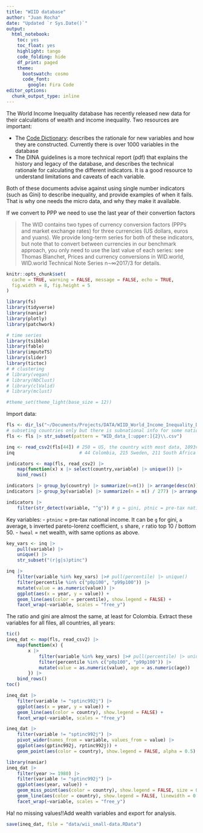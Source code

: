 ```yaml
---
title: "WIID database"
author: "Juan Rocha"
date: "Updated `r Sys.Date()`"
output:
  html_notebook:
    toc: yes
    toc_float: yes
    highlight: tango
    code_folding: hide
    df_print: paged
    theme: 
      bootswatch: cosmo
      code_font:
        google: Fira Code
editor_options: 
  chunk_output_type: inline
---
```


The World Income Inequality database has recently released new data for their
calculations of wealth and income inequality. Two resources are important:

- The [Code Dictionary](https://wid.world/codes-dictionary/): describes the 
rationale for new variables and how they are constructed. Currently there is over
1000 variables in the database
- The DINA guidelines is a more technical report (pdf) that explains the history
and legacy of the database, and describes the technical rationale for calculating
the different indicators. It is a good resource to understand limitations and 
caveats of each variable.

Both of these documents advise against using single number indicators (such as 
Gini) to describe inequality, and provide examples of when it fails. That is why
one needs the micro data, and why they make it available.

If we convert to PPP we need to use the last year of their convertion factors

> The WID contains two types of currency conversion factors (PPPs and market exchange rates) for three currencies (US dollars, euros and yuans). We provide long-term series for both of these indicators, but note that to convert between currencies in our benchmark approach, you only need to use the last value of each series: see Thomas Blanchet, Prices and currency conversions in WID.world, WID.world Technical Note Series n¬∞2017/3 for details.

```r
knitr::opts_chunk$set(
  cache = TRUE, warning = FALSE, message = FALSE, echo = TRUE,
  fig.width = 8, fig.height = 5
)

library(fs)
library(tidyverse)
library(naniar)
library(plotly)
library(patchwork)

# time series
library(tsibble)
library(fable)
library(imputeTS)
library(slider)
library(tictoc)
# # clustering
# library(vegan)
# library(NbClust)
# library(clValid)
# library(mclust)

#theme_set(theme_light(base_size = 12))
```

Import data:

```r

fls <- dir_ls("~/Documents/Projects/DATA/WIID_World_Income_Inequality_DB/wid_all_data-20230323/")
# subseting countries only but there is subnational info for some nations (e.g. US)
fls <- fls |> str_subset(pattern = "WID_data_[:upper:]{2}\\.csv")

inq <- read_csv2(fls[44]) # 250 = US, the country with most data, 1093vas, 500k obs
inq                        # 44 Colombia, 215 Sweden, 211 South Africa

indicators <- map(fls, read_csv2) |> 
    map(function(x) x |> select(country,variable) |> unique()) |> 
    bind_rows()

indicators |> group_by(country) |> summarize(n=n()) |> arrange(desc(n)) # 277 countries
indicators |> group_by(variable) |> summarize(n = n() / 277) |> arrange(desc(n)) # 1377 variables

indicators |> 
    filter(str_detect(variable, "^g")) # g = gini, ptnic = pre-tax national income
```

Key variables:
- `ptninc` = pre-tax national income. It can be `g` for gini, `a` average, `b` inverted pareto-lorenz coefficient, `s` share, `r` ratio top 10 / bottom 50.
- `hweal` = net wealth, with same options as above.

```r
key_vars <- inq |> 
    pull(variable) |> 
    unique() |> 
    str_subset("(r|g|s)ptinc")

inq |> 
    filter(variable %in% key_vars) |># pull(percentile) |> unique()
    filter(percentile %in% c("p0p100", "p99p100")) |> 
    mutate(value = as.numeric(value)) |> 
    ggplot(aes(x = year, y = value)) +
    geom_line(aes(color = percentile), show.legend = FALSE) + 
    facet_wrap(~variable, scales = "free_y")
```

The ratio and gini are almost the same, at least for Colombia. Extract these variables for all files, all countries, all years:

```r
tic()
ineq_dat <- map(fls, read_csv2) |> 
    map(function(x) {
        x |> 
            filter(variable %in% key_vars) |># pull(percentile) |> unique()
            filter(percentile %in% c("p0p100", "p99p100")) |> 
            mutate(value = as.numeric(value), age = as.numeric(age))
        }) |> 
    bind_rows()
toc()

ineq_dat |> 
    filter(variable != "sptinc992j") |> 
    ggplot(aes(x = year, y = value)) +
    geom_line(aes(color = country), show.legend = FALSE) + 
    facet_wrap(~variable, scales = "free_y")
```

```r
ineq_dat |> 
    filter(variable != "sptinc992j") |> 
    pivot_wider(names_from = variable, values_from = value) |> 
    ggplot(aes(gptinc992j, rptinc992j)) +
    geom_point(aes(color = country), show.legend = FALSE, alpha = 0.5) 

```

```r
library(naniar)
ineq_dat |> 
    filter(year >= 1980) |> 
    filter(variable != "sptinc992j") |> 
    ggplot(aes(year, value)) +
    geom_miss_point(aes(color = country), show.legend = FALSE, size = 0.1, alpha = 0.3) +
    geom_line(aes(color = country), show.legend = FALSE, linewidth = 0.1) +
    facet_wrap(~variable, scales = "free_y")
```

Ha! no missing values!!Add wealth variables and export for analysis. 

```r
save(ineq_dat, file = "data/wii_small-data.RData")
```

